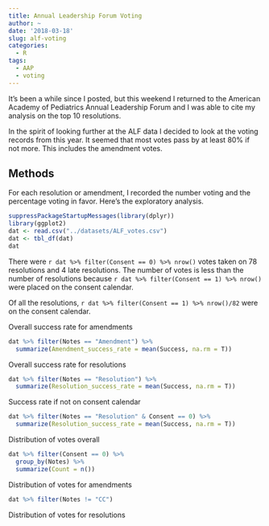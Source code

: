 ```yaml
---
title: Annual Leadership Forum Voting
author: ~
date: '2018-03-18'
slug: alf-voting
categories: 
  - R
tags: 
  - AAP
  - voting
---
```


It's been a while since I posted, but this weekend I returned to the American Academy of Pediatrics Annual Leadership Forum and I was able to cite my analysis on the top 10 resolutions. 

In the spirit of looking further at the ALF data I decided to look at the voting records from this year. It seemed that most votes pass by at least 80% if not more. This includes the amendment votes.

## Methods
For each resolution or amendment, I recorded the number voting and the percentage voting in favor. Here's the exploratory analysis.

```r
suppressPackageStartupMessages(library(dplyr))
library(ggplot2)
dat <- read.csv("../datasets/ALF_votes.csv")
dat <- tbl_df(dat)
dat
```

There were `r dat %>% filter(Consent == 0) %>% nrow()` votes taken on 78 resolutions and 4 late resolutions. The number of votes is less than the number of resolutions because `r dat %>% filter(Consent == 1) %>% nrow()` were placed on the consent calendar. 

Of all the resolutions, `r dat %>% filter(Consent == 1) %>% nrow()/82` were on the consent calendar.

Overall success rate for amendments
```r
dat %>% filter(Notes == "Amendment") %>%
  summarize(Amendment_success_rate = mean(Success, na.rm = T))
```

Overall success rate for resolutions
```r
dat %>% filter(Notes == "Resolution") %>%
  summarize(Resolution_success_rate = mean(Success, na.rm = T))
```

Success rate if not on consent calendar
```r
dat %>% filter(Notes == "Resolution" & Consent == 0) %>%
  summarize(Resolution_success_rate = mean(Success, na.rm = T))
```

Distribution of votes overall
```r
dat %>% filter(Consent == 0) %>%
  group_by(Notes) %>% 
  summarize(Count = n())

```


Distribution of votes for amendments
```r
dat %>% filter(Notes != "CC")
```


Distribution of votes for resolutions